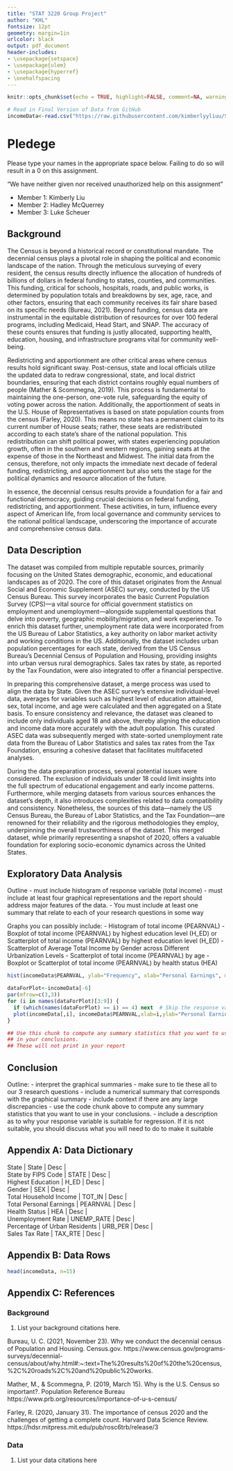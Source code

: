 ```yaml
---
title: "STAT 3220 Group Project" 
author: "KHL"
fontsize: 12pt
geometry: margin=1in
urlcolor: black
output: pdf_document
header-includes:
- \usepackage{setspace}
- \usepackage{ulem}
- \usepackage{hyperref}
- \onehalfspacing
---
```


```r
knitr::opts_chunk$set(echo = TRUE, highlight=FALSE, comment=NA, warnings=FALSE,message=FALSE)
```


```r
# Read in Final Version of Data from GitHub
incomeData<-read.csv("https://raw.githubusercontent.com/kimberlyyliuu/STAT3220Project/main/completeData")
```

\newpage 

# Pledege
Please type your names in the appropriate space below. Failing to do so will result in a 0 on this assignment.

"We have neither given nor received unauthorized help on this assignment"

- Member 1: Kimberly Liu
- Member 2: Hadley McQuerrey
- Member 3: Luke Scheuer 

\newpage
## Background

\begin{itemize}
  \item How does a higher level of educational attainment influence total income across different states, controlling for urbanization and tax rates?
  \item What is the impact of being older, of different genders, and having better health status on total income in various levels of urbanization across states?
  \item: Does a higher unemployment rate within a state, after adjusting for urban percentile and tax percentage, predict a lower average total income, and does this effect vary by sex? 
\end{itemize}

The Census is beyond a historical record or constitutional mandate. The decennial census plays a pivotal role in shaping the political and economic landscape of the nation. Through the meticulous surveying of every resident, the census results directly influence the allocation of hundreds of billions of dollars in federal funding to states, counties, and communities. This funding, critical for schools, hospitals, roads, and public works, is determined by population totals and breakdowns by sex, age, race, and other factors, ensuring that each community receives its fair share based on its specific needs (Bureau, 2021). Beyond funding, census data are instrumental in the equitable distribution of resources for over 100 federal programs, including Medicaid, Head Start, and SNAP. The accuracy of these counts ensures that funding is justly allocated, supporting health, education, housing, and infrastructure programs vital for community well-being.

Redistricting and apportionment are other critical areas where census results hold significant sway. Post-census, state and local officials utilize the updated data to redraw congressional, state, and local district boundaries, ensuring that each district contains roughly equal numbers of people (Mather & Scommegna, 2019). This process is fundamental to maintaining the one-person, one-vote rule, safeguarding the equity of voting power across the nation. Additionally, the apportionment of seats in the U.S. House of Representatives is based on state population counts from the census (Farley, 2020). This means no state has a permanent claim to its current number of House seats; rather, these seats are redistributed according to each state's share of the national population. This redistribution can shift political power, with states experiencing population growth, often in the southern and western regions, gaining seats at the expense of those in the Northeast and Midwest. The initial data from the census, therefore, not only impacts the immediate next decade of federal funding, redistricting, and apportionment but also sets the stage for the political dynamics and resource allocation of the future.

In essence, the decennial census results provide a foundation for a fair and functional democracy, guiding crucial decisions on federal funding, redistricting, and apportionment. These activities, in turn, influence every aspect of American life, from local governance and community services to the national political landscape, underscoring the importance of accurate and comprehensive census data.


## Data Description

The dataset was compiled from multiple reputable sources, primarily focusing on the United States demographic, economic, and educational landscapes as of 2020. The core of this dataset originates from the Annual Social and Economic Supplement (ASEC) survey, conducted by the US Census Bureau. This survey incorporates the basic Current Population Survey (CPS)—a vital source for official government statistics on employment and unemployment—alongside supplemental questions that delve into poverty, geographic mobility/migration, and work experience. To enrich this dataset further, unemployment rate data were incorporated from the US Bureau of Labor Statistics, a key authority on labor market activity and working conditions in the US. Additionally, the dataset includes urban population percentages for each state, derived from the US Census Bureau’s Decennial Census of Population and Housing, providing insights into urban versus rural demographics. Sales tax rates by state, as reported by the Tax Foundation, were also integrated to offer a financial perspective.

In preparing this comprehensive dataset, a merge process was used to align the data by State. Given the ASEC survey's extensive individual-level data, averages for variables such as highest level of education attained, sex, total income, and age were calculated and then aggregated on a State basis. To ensure consistency and relevance, the dataset was cleaned to include only individuals aged 18 and above, thereby aligning the education and income data more accurately with the adult population. This curated ASEC data was subsequently merged with state-sorted unemployment rate data from the Bureau of Labor Statistics and sales tax rates from the Tax Foundation, ensuring a cohesive dataset that facilitates multifaceted analyses.

During the data preparation process, several potential issues were considered. The exclusion of individuals under 18 could limit insights into the full spectrum of educational engagement and early income patterns. Furthermore, while merging datasets from various sources enhances the dataset’s depth, it also introduces complexities related to data compatibility and consistency. Nonetheless, the sources of this data—namely the US Census Bureau, the Bureau of Labor Statistics, and the Tax Foundation—are renowned for their reliability and the rigorous methodologies they employ, underpinning the overall trustworthiness of the dataset. This merged dataset, while primarily representing a snapshot of 2020, offers a valuable foundation for exploring socio-economic dynamics across the United States.

## Exploratory Data Analysis

Outline 
- must include histogram of response variable (total income)
- must include at least four graphical representations and the report should address major features of the data.
- You must include at least one summary that relate to each of your research questions in some way
 
Graphs you can possibly include: 
- Histogram of total income  (PEARNVAL)
- Boxplot of total income (PEARNVAL) by highest education level (H_ED) or Scatterplot of total income (PEARNVAL) by highest education level (H_ED)
- Scatterplot of Average Total Income by Gender across Different Urbanization Levels
- Scatterplot of total income (PEARNVAL) by age
- Boxplot or Scatterplot of total income (PEARNVAL) by health status (HEA) 


```r
hist(incomeData$PEARNVAL, ylab="Frequency", xlab="Personal Earnings", main="Histogram of Personal Earnings")
```


```r
dataForPlot<-incomeData[-6]
par(mfrow=c(3,3))
for (i in names(dataForPlot)[3:9]) {
  if (which(names(dataForPlot) == i) == 4) next  # Skip the response variable
  plot(incomeData[,i], incomeData$PEARNVAL,xlab=i,ylab="Personal Earninngs")
}
```


```r
## Use this chunk to compute any summary statistics that you want to use
## in your conclusions. 
## These will not print in your report
```

## Conclusion

Outline: 
- interpret the graphical summaries 
- make sure to tie these all to our 3 research questions
- include a numerical summary that corresponds with the graphical summary 
- include context if there are any large discrepancies 
- use the code chunk above to compute any summary statistics that you want to use in your conclusions. 
- include a description as to why your response variable is
suitable for regression. If it is not suitable, you should discuss what you will
need to do to make it suitable


\newpage

## Appendix A: Data Dictionary

| State | State | Desc |
| State by FIPS Code | STATE | Desc |
| Highest Education | H_ED | Desc |
| Gender | SEX | Desc |
| Total Household Income | TOT_IN | Desc | 
| Total Personal Earnings | PEARNVAL | Desc | 
| Health Status | HEA | Desc | 
| Unemployment Rate | UNEMP_RATE | Desc | 
| Percentage of Urban Residents | URB_PER | Desc | 
| Sales Tax Rate | TAX_RTE | Desc | 


\newpage
## Appendix B: Data Rows
```r
head(incomeData, n=15)
```

\newpage
## Appendix C: References

### Background
1. List your background citations here.

Bureau, U. C. (2021, November 23). Why we conduct the decennial census of Population and Housing. Census.gov. https://www.census.gov/programs-surveys/decennial-census/about/why.html#:~:text=The%20results%20of%20the%20census,%2C%20roads%2C%20and%20public%20works. 

Mather, M., & Scommegna, P. (2019, March 15). Why is the U.S. Census so important?. Population Reference Bureau https://www.prb.org/resources/importance-of-u-s-census/ 

Farley, R. (2020, January 31). The importance of census 2020 and the challenges of getting a complete count. Harvard Data Science Review. https://hdsr.mitpress.mit.edu/pub/rosc6trb/release/3 

### Data
1. List your data citations here

\begin{itemize}
  \item 2020 Unemployment Rates: https://www.bls.gov/lau/lastrk20.htm
  \item 2010 Urban Percentage of Population:https://www.icip.iastate.edu/tables/population/urban-pct-states
  \item 2020 Tax Data: https://taxfoundation.org/data/all/state/2020-sales-taxes/
  \item Download for 2020: https://www.census.gov/data/datasets/2020/demo/cps/cps-asec-2020.html
  \item Codebook for 2020: https://www.census.gov/programs-surveys/cps/datasets/2020/march/ASEC2020ddl_pub_full.pdf 
\end{itemize}